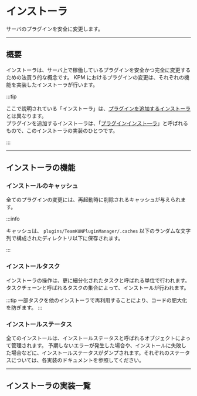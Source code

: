 
# インストーラ

サーバのプラグインを安全に変更します。

---

## 概要

インストーラは、サーバ上で稼働しているプラグインを安全かつ完全に変更するための法買う的な概念です。
KPM におけるプラグインの変更は、それぞれの機能を実装したインストーラが行います。  

:::tip

ここで説明されている「インストーラ」は、[プラグインを追加するインストーラ](/docs/use-kpm/commands/install)とは異なります。  
プラグインを追加するインストーラは、「[プラグインインスト―ラ](/docs/use-kpm/commands/install)」と呼ばれるもので、このインストーラの実装のひとつです。

:::

<Since version="v3" />

---

## インストーラの機能

### インストールのキャッシュ

全てのプラグインの変更には、再起動時に削除されるキャッシュが与えられます。  

:::info

キャッシュは、 `plugins/TeamKUNPluginManager/.caches` 以下のランダムな文字列で構成されたディレクトリ以下に保存されます。

:::

### インストールタスク

インストーラの操作は、更に細分化されたタスクと呼ばれる単位で行われます。タスクチェーンと呼ばれるタスクの集合によって、インストールが行われます。

:::tip
一部タスクを他のインストーラで再利用することにより、コードの肥大化を防ぎます。
:::


<Since version="v3" newMode /> 

### インストールステータス

全てのインストールは、インストールステータスと呼ばれるオブジェクトによって管理されます。
予期しないエラーが発生した場合や、インストールに失敗した場合などに、インストールステータスがダンプされます。それぞれのステータスについては、各実装のドキュメントを参照してください。

---

## インストーラの実装一覧

<BelowDocument docId="use-kpm/commands/install" small message=" " />
<BelowDocument docId="use-kpm/commands/uninstall" small message=" " />
